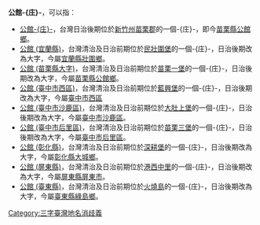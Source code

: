 {{noteTA
|1=zh-hans:庄; zh-hant:庄;
}}
'''公館-{庄}-'''，可以指： 
*[[公館庄|公館-{庄}-]]，台灣日治後期位於[[新竹州|新竹州]][[苗栗郡|苗栗郡]]的一個-{庄}-，即今[[苗栗縣|苗栗縣]][[公館鄉_(臺灣)|公館鄉]]。
*[[公館_(宜蘭縣)|公館 (宜蘭縣)]]，台灣清治及日治前期位於[[民壯圍堡|民壯圍堡]]的一個-{庄}-，日治後期改為大字，今屬[[宜蘭縣|宜蘭縣]][[壯圍鄉|壯圍鄉]]。
*[[公館_(苗栗縣大字)|公館 (苗栗縣大字)]]，台灣清治及日治前期位於[[苗栗一堡|苗栗一堡]]的一個-{庄}-，日治後期改為大字，今屬[[苗栗縣|苗栗縣]][[公館鄉_(臺灣)|公館鄉]]。
*[[公館_(台中市西區)|公館 (臺中市西區)]]，台灣清治及日治前期位於[[藍興堡|藍興堡]]的一個-{庄}-，日治後期改為大字，今屬[[臺中市|臺中市]][[西區_(臺中市)|西區]]
*[[公館_(臺中市沙鹿區)|公館 (臺中市沙鹿區)]]，台灣清治及日治前期位於[[大肚上堡|大肚上堡]]的一個-{庄}-，日治後期改為大字，今屬[[臺中市|臺中市]][[沙鹿區|沙鹿區]]。
*[[公館_(臺中市后里區)|公館 (臺中市后里區)]]，台灣清治及日治前期位於[[苗栗三堡|苗栗三堡]]的一個-{庄}-，日治後期改為大字，今屬[[臺中市|臺中市]][[后里區|后里區]]。
*[[公館_(彰化縣)|公館 (彰化縣)]]，台灣清治及日治前期位於[[深耕堡|深耕堡]]的一個-{庄}-，日治後期改為大字，今屬[[彰化縣|彰化縣]][[大城鄉|大城鄉]]。
*[[公館_(屏東縣)|公館 (屏東縣)]]，台灣清治及日治前期位於[[港西中里|港西中里]]的一個-{庄}-，日治後期改為大字，今屬[[屏東縣|屏東縣]][[屏東市|屏東市]]。
*[[公館_(臺東縣)|公館 (臺東縣)]]，台灣清治及日治前期位於[[火燒島_(堡里)|火燒島]]的一個-{庄}-，日治後期改為大字，今屬[[臺東縣|臺東縣]][[綠島鄉|綠島鄉]]。

[[Category:三字臺灣地名消歧義|Category:三字臺灣地名消歧義]]